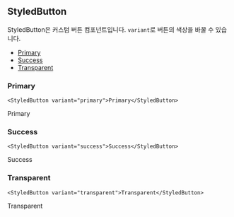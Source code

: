 
## StyledButton

StyledButton은 커스텀 버튼 컴포넌트입니다. `variant`로 버튼의 색상을 바꿀 수 있습니다.

- [Primary](#primary)
- [Success](#success)
- [Transparent](#transparent)

### Primary

```tsx
<StyledButton variant="primary">Primary</StyledButton>
```

<StyledButton variant="primary">Primary</StyledButton>

### Success

```tsx
<StyledButton variant="success">Success</StyledButton>
```

<StyledButton variant="success">Success</StyledButton>

### Transparent

```tsx
<StyledButton variant="transparent">Transparent</StyledButton>
```

<StyledButton variant="transparent">Transparent</StyledButton>